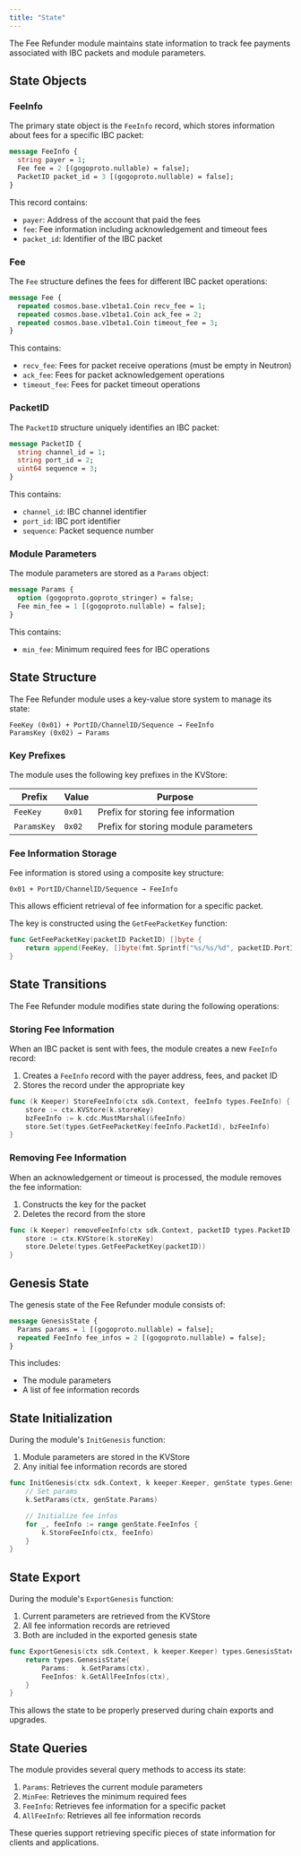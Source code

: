 ```yaml
---
title: "State"
---
```


The Fee Refunder module maintains state information to track fee payments associated with IBC packets and module parameters.

## State Objects

### FeeInfo

The primary state object is the `FeeInfo` record, which stores information about fees for a specific IBC packet:

```protobuf
message FeeInfo {
  string payer = 1;
  Fee fee = 2 [(gogoproto.nullable) = false];
  PacketID packet_id = 3 [(gogoproto.nullable) = false];
}
```

This record contains:
- `payer`: Address of the account that paid the fees
- `fee`: Fee information including acknowledgement and timeout fees
- `packet_id`: Identifier of the IBC packet

### Fee

The `Fee` structure defines the fees for different IBC packet operations:

```protobuf
message Fee {
  repeated cosmos.base.v1beta1.Coin recv_fee = 1;
  repeated cosmos.base.v1beta1.Coin ack_fee = 2;
  repeated cosmos.base.v1beta1.Coin timeout_fee = 3;
}
```

This contains:
- `recv_fee`: Fees for packet receive operations (must be empty in Neutron)
- `ack_fee`: Fees for packet acknowledgement operations
- `timeout_fee`: Fees for packet timeout operations

### PacketID

The `PacketID` structure uniquely identifies an IBC packet:

```protobuf
message PacketID {
  string channel_id = 1;
  string port_id = 2;
  uint64 sequence = 3;
}
```

This contains:
- `channel_id`: IBC channel identifier
- `port_id`: IBC port identifier
- `sequence`: Packet sequence number

### Module Parameters

The module parameters are stored as a `Params` object:

```protobuf
message Params {
  option (gogoproto.goproto_stringer) = false;
  Fee min_fee = 1 [(gogoproto.nullable) = false];
}
```

This contains:
- `min_fee`: Minimum required fees for IBC operations

## State Structure

The Fee Refunder module uses a key-value store system to manage its state:

```
FeeKey (0x01) + PortID/ChannelID/Sequence → FeeInfo
ParamsKey (0x02) → Params
```

### Key Prefixes

The module uses the following key prefixes in the KVStore:

| Prefix | Value | Purpose |
| --- | --- | --- |
| `FeeKey` | `0x01` | Prefix for storing fee information |
| `ParamsKey` | `0x02` | Prefix for storing module parameters |

### Fee Information Storage

Fee information is stored using a composite key structure:

```
0x01 + PortID/ChannelID/Sequence → FeeInfo
```

This allows efficient retrieval of fee information for a specific packet.

The key is constructed using the `GetFeePacketKey` function:

```go
func GetFeePacketKey(packetID PacketID) []byte {
    return append(FeeKey, []byte(fmt.Sprintf("%s/%s/%d", packetID.PortId, packetID.ChannelId, packetID.Sequence))...)
}
```

## State Transitions

The Fee Refunder module modifies state during the following operations:

### Storing Fee Information

When an IBC packet is sent with fees, the module creates a new `FeeInfo` record:

1. Creates a `FeeInfo` record with the payer address, fees, and packet ID
2. Stores the record under the appropriate key

```go
func (k Keeper) StoreFeeInfo(ctx sdk.Context, feeInfo types.FeeInfo) {
    store := ctx.KVStore(k.storeKey)
    bzFeeInfo := k.cdc.MustMarshal(&feeInfo)
    store.Set(types.GetFeePacketKey(feeInfo.PacketId), bzFeeInfo)
}
```

### Removing Fee Information

When an acknowledgement or timeout is processed, the module removes the fee information:

1. Constructs the key for the packet
2. Deletes the record from the store

```go
func (k Keeper) removeFeeInfo(ctx sdk.Context, packetID types.PacketID) {
    store := ctx.KVStore(k.storeKey)
    store.Delete(types.GetFeePacketKey(packetID))
}
```

## Genesis State

The genesis state of the Fee Refunder module consists of:

```protobuf
message GenesisState {
  Params params = 1 [(gogoproto.nullable) = false];
  repeated FeeInfo fee_infos = 2 [(gogoproto.nullable) = false];
}
```

This includes:
- The module parameters
- A list of fee information records

## State Initialization

During the module's `InitGenesis` function:

1. Module parameters are stored in the KVStore
2. Any initial fee information records are stored

```go
func InitGenesis(ctx sdk.Context, k keeper.Keeper, genState types.GenesisState) {
    // Set params
    k.SetParams(ctx, genState.Params)

    // Initialize fee infos
    for _, feeInfo := range genState.FeeInfos {
        k.StoreFeeInfo(ctx, feeInfo)
    }
}
```

## State Export

During the module's `ExportGenesis` function:

1. Current parameters are retrieved from the KVStore
2. All fee information records are retrieved
3. Both are included in the exported genesis state

```go
func ExportGenesis(ctx sdk.Context, k keeper.Keeper) types.GenesisState {
    return types.GenesisState{
        Params:   k.GetParams(ctx),
        FeeInfos: k.GetAllFeeInfos(ctx),
    }
}
```

This allows the state to be properly preserved during chain exports and upgrades.

## State Queries

The module provides several query methods to access its state:

1. `Params`: Retrieves the current module parameters
2. `MinFee`: Retrieves the minimum required fees
3. `FeeInfo`: Retrieves fee information for a specific packet
4. `AllFeeInfo`: Retrieves all fee information records

These queries support retrieving specific pieces of state information for clients and applications. 